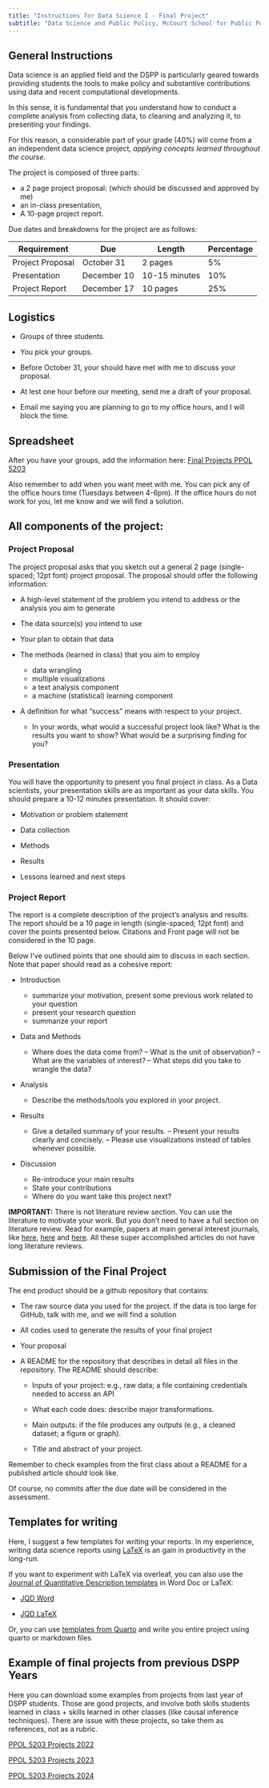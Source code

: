 ```yaml
---
title: "Instructions for Data Science I - Final Project"
subtitle: "Data Science and Public Policy, McCourt School for Public Polcy, Georgetown University"
---
```


## General Instructions

Data science is an applied field and the DSPP is particularly geared towards providing students the tools to make policy and substantive contributions using data and recent computational developments.

In this sense, it is fundamental that you understand how to conduct a complete analysis from collecting data, to cleaning and analyzing it, to presenting your findings.

For this reason, a considerable part of your grade (40%) will come from a an independent data science project, *applying concepts learned throughout the course*.

The project is composed of three parts:

-   a 2 page project proposal: (which should be discussed and approved by me)
-   an in-class presentation,
-   A 10-page project report.

Due dates and breakdowns for the project are as follows:

| **Requirement**  | **Due**     | **Length**    | **Percentage** |
|------------------|-------------|---------------|----------------|
| Project Proposal | October 31  | 2 pages       | 5%             |
| Presentation     | December 10 | 10-15 minutes | 10%            |
| Project Report   | December 17 | 10 pages      | 25%            |

## Logistics

-   Groups of three students.

-   You pick your groups.

-   Before October 31, your should have met with me to discuss your proposal.

-   At lest one hour before our meeting, send me a draft of your proposal.

-   Email me saying you are planning to go to my office hours, and I will block the time.

## Spreadsheet

After you have your groups, add the information here: [Final Projects PPOL 5203](https://docs.google.com/spreadsheets/d/1tXCNbAV-vpCMA96OZ0yy_E1quHUhSPuwSrFZ6_SafDk/edit?usp=sharing)

Also remember to add when you want meet with me. You can pick any of the office hours time (Tuesdays between 4-6pm). If the office hours do not work for you, let me know and we will find a solution.

## All components of the project:

### Project Proposal

The project proposal asks that you sketch out a general 2 page (single-spaced; 12pt font) project proposal. The proposal should offer the following information:

-   A high-level statement of the problem you intend to address or the analysis you aim to generate

-   The data source(s) you intend to use

-   Your plan to obtain that data

-   The methods (learned in class) that you aim to employ

    -   data wrangling
    -   multiple visualizations
    -   a text analysis component
    -   a machine (statistical) learning component

-   A definition for what "success" means with respect to your project.

    -   In your words, what would a successful project look like? What is the results you want to show? What would be a surprising finding for you?

### Presentation

You will have the opportunity to present you final project in class. As a Data scientists, your presentation skills are as important as your data skills. You should prepare a 10-12 minutes presentation. It should cover:

-   Motivation or problem statement

-   Data collection

-   Methods

-   Results

-   Lessons learned and next steps

### Project Report

The report is a complete description of the project's analysis and results. The report should be a 10 page in length (single-spaced; 12pt font) and cover the points presented below. Citations and Front page will not be considered in the 10 page.

Below I've outlined points that one should aim to discuss in each section. Note that paper should read as a cohesive report:

-   Introduction

    -   summarize your motivation, present some previous work related to your question
    -   present your research question
    -   summarize your report

-   Data and Methods

    -   Where does the data come from? -- What is the unit of observation? -- What are the variables of interest? -- What steps did you take to wrangle the data?

-   Analysis

    -   Describe the methods/tools you explored in your project.

-   Results

    -   Give a detailed summary of your results. -- Present your results clearly and concisely. -- Please use visualizations instead of tables whenever possible.

-   Discussion

    -   Re-introduce your main results
    -   State your contributions
    -   Where do you want take this project next?

<!-- NOTE: REMOVE THE PNAS TEMPLATE!!!!-->

**IMPORTANT:** There is not literature review section. You can use the literature to motivate your work. But you don't need to have a full section on literature review. Read for example, papers at main general interest journals, like [here](https://www.pnas.org/doi/10.1073/pnas.1804840115), [here](https://www.nature.com/articles/s41562-023-01600-1) and [here](https://www.science.org/doi/10.1126/sciadv.aau4586). All these super accomplished articles do not have long literature reviews.

## Submission of the Final Project

The end product should be a github repository that contains:

-   The raw source data you used for the project. If the data is too large for GitHub, talk with me, and we will find a solution

-   All codes used to generate the results of your final project

-   Your proposal

-   A README for the repository that describes in detail all files in the repository. The README should describe:

    -   Inputs of your project: e.g., raw data; a file containing credentials needed to access an API

    -   What each code does: describe major transformations.

    -   Main outputs: if the file produces any outputs (e.g., a cleaned dataset; a figure or graph).

    -   Title and abstract of your project.

Remember to check examples from the first class about a README for a published article should look like.

Of course, no commits after the due date will be considered in the assessment.

## Templates for writing

<!-- NOTE: REMOVE THE PNAS TEMPLATE!!!!-->

Here, I suggest a few templates for writing your reports. In my experience, writing data science reports using [LaTeX](https://towardsdatascience.com/latex-for-data-scientists-in-under-6-minutes-3815d973c05c) is an gain in productivity in the long-run.

If you want to experiment with LaTeX via overleaf, you can also use the [Journal of Quantitative Description templates](https://journalqd.org/jqdtemplate) in Word Doc or LaTeX:

-   [JQD Word](https://kmunger.github.io/pdfs/JQDWordTemplate2023.docx)

-   [JQD LaTeX](https://kmunger.github.io/pdfs/main.tex)

Or, you can use [templates from Quarto](https://quarto.org/docs/journals/) and write you entire project using quarto or markdown files

## Example of final projects from previous DSPP Years

Here you can download some examples from projects from last year of DSPP students. Those are good projects, and involve both skills students learned in class + skills learned in other classes (like causal inference techniques). There are issue with these projects, so take them as references, not as a rubric.

[PPOL 5203 Projects 2022](./projects_ppol2022.zip)

[PPOL 5203 Projects 2023](./2023.zip)

[PPOL 5203 Projects 2024](./2024.zip)
